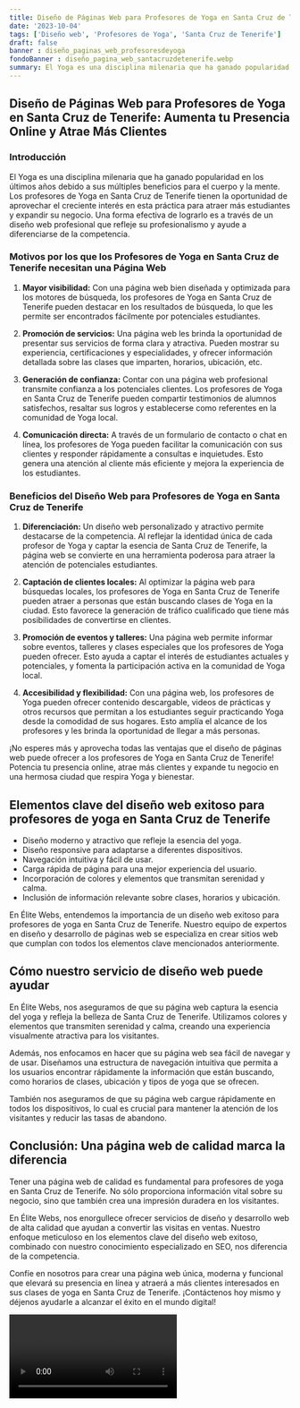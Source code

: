 ```yaml
---
title: Diseño de Páginas Web para Profesores de Yoga en Santa Cruz de Tenerife
date: '2023-10-04'
tags: ['Diseño web', 'Profesores de Yoga', 'Santa Cruz de Tenerife']
draft: false
banner : diseño_paginas_web_profesoresdeyoga
fondoBanner : diseño_pagina_web_santacruzdetenerife.webp
summary: El Yoga es una disciplina milenaria que ha ganado popularidad en los últimos años debido a sus múltiples beneficios para el cuerpo y la mente. Los profesores de Yoga en Santa Cruz de Tenerife tienen la oportunidad de aprovechar el creciente interés en esta práctica para atraer más estudiantes y expandir su negocio. Una forma efectiva de lograrlo es a través de un diseño web profesional que refleje su profesionalismo y ayude a diferenciarse de la competencia.
---
```


## Diseño de Páginas Web para Profesores de Yoga en Santa Cruz de Tenerife: Aumenta tu Presencia Online y Atrae Más Clientes

### Introducción

El Yoga es una disciplina milenaria que ha ganado popularidad en los últimos años debido a sus múltiples beneficios para el cuerpo y la mente. Los profesores de Yoga en Santa Cruz de Tenerife tienen la oportunidad de aprovechar el creciente interés en esta práctica para atraer más estudiantes y expandir su negocio. Una forma efectiva de lograrlo es a través de un diseño web profesional que refleje su profesionalismo y ayude a diferenciarse de la competencia.

### Motivos por los que los Profesores de Yoga en Santa Cruz de Tenerife necesitan una Página Web

1. **Mayor visibilidad:** Con una página web bien diseñada y optimizada para los motores de búsqueda, los profesores de Yoga en Santa Cruz de Tenerife pueden destacar en los resultados de búsqueda, lo que les permite ser encontrados fácilmente por potenciales estudiantes.

2. **Promoción de servicios:** Una página web les brinda la oportunidad de presentar sus servicios de forma clara y atractiva. Pueden mostrar su experiencia, certificaciones y especialidades, y ofrecer información detallada sobre las clases que imparten, horarios, ubicación, etc.

3. **Generación de confianza:** Contar con una página web profesional transmite confianza a los potenciales clientes. Los profesores de Yoga en Santa Cruz de Tenerife pueden compartir testimonios de alumnos satisfechos, resaltar sus logros y establecerse como referentes en la comunidad de Yoga local.

4. **Comunicación directa:** A través de un formulario de contacto o chat en línea, los profesores de Yoga pueden facilitar la comunicación con sus clientes y responder rápidamente a consultas e inquietudes. Esto genera una atención al cliente más eficiente y mejora la experiencia de los estudiantes.

### Beneficios del Diseño Web para Profesores de Yoga en Santa Cruz de Tenerife

1. **Diferenciación:**
Un diseño web personalizado y atractivo permite destacarse de la competencia. Al reflejar la identidad única de cada profesor de Yoga y captar la esencia de Santa Cruz de Tenerife, la página web se convierte en una herramienta poderosa para atraer la atención de potenciales estudiantes.

2. **Captación de clientes locales:** Al optimizar la página web para búsquedas locales, los profesores de Yoga en Santa Cruz de Tenerife pueden atraer a personas que están buscando clases de Yoga en la ciudad. Esto favorece la generación de tráfico cualificado que tiene más posibilidades de convertirse en clientes.

3. **Promoción de eventos y talleres:** Una página web permite informar sobre eventos, talleres y clases especiales que los profesores de Yoga pueden ofrecer. Esto ayuda a captar el interés de estudiantes actuales y potenciales, y fomenta la participación activa en la comunidad de Yoga local.

4. **Accesibilidad y flexibilidad:** Con una página web, los profesores de Yoga pueden ofrecer contenido descargable, videos de prácticas y otros recursos que permitan a los estudiantes seguir practicando Yoga desde la comodidad de sus hogares. Esto amplía el alcance de los profesores y les brinda la oportunidad de llegar a más personas.

¡No esperes más y aprovecha todas las ventajas que el diseño de páginas web puede ofrecer a los profesores de Yoga en Santa Cruz de Tenerife! Potencia tu presencia online, atrae más clientes y expande tu negocio en una hermosa ciudad que respira Yoga y bienestar.

<GifSeo />

<Cta />

## Elementos clave del diseño web exitoso para profesores de yoga en Santa Cruz de Tenerife

- Diseño moderno y atractivo que refleje la esencia del yoga.
- Diseño responsive para adaptarse a diferentes dispositivos.
- Navegación intuitiva y fácil de usar.
- Carga rápida de página para una mejor experiencia del usuario.
- Incorporación de colores y elementos que transmitan serenidad y calma.
- Inclusión de información relevante sobre clases, horarios y ubicación.

En Élite Webs, entendemos la importancia de un diseño web exitoso para profesores de yoga en Santa Cruz de Tenerife. Nuestro equipo de expertos en diseño y desarrollo de páginas web se especializa en crear sitios web que cumplan con todos los elementos clave mencionados anteriormente. 

## Cómo nuestro servicio de diseño web puede ayudar

En Élite Webs, nos aseguramos de que su página web captura la esencia del yoga y refleja la belleza de Santa Cruz de Tenerife. Utilizamos colores y elementos que transmiten serenidad y calma, creando una experiencia visualmente atractiva para los visitantes.

Además, nos enfocamos en hacer que su página web sea fácil de navegar y de usar. Diseñamos una estructura de navegación intuitiva que permita a los usuarios encontrar rápidamente la información que están buscando, como horarios de clases, ubicación y tipos de yoga que se ofrecen.

También nos aseguramos de que su página web cargue rápidamente en todos los dispositivos, lo cual es crucial para mantener la atención de los visitantes y reducir las tasas de abandono.

## Conclusión: Una página web de calidad marca la diferencia

Tener una página web de calidad es fundamental para profesores de yoga en Santa Cruz de Tenerife. No sólo proporciona información vital sobre su negocio, sino que también crea una impresión duradera en los visitantes.

En Élite Webs, nos enorgullece ofrecer servicios de diseño y desarrollo web de alta calidad que ayudan a convertir las visitas en ventas. Nuestro enfoque meticuloso en los elementos clave del diseño web exitoso, combinado con nuestro conocimiento especializado en SEO, nos diferencia de la competencia.

Confíe en nosotros para crear una página web única, moderna y funcional que elevará su presencia en línea y atraerá a más clientes interesados en sus clases de yoga en Santa Cruz de Tenerife. ¡Contáctenos hoy mismo y déjenos ayudarle a alcanzar el éxito en el mundo digital!

<Video />

<CtaBot job='Profesores de Yoga' city='Santa Cruz de Tenerife'/>

<Gmaps query='Santa Cruz de Tenerife+españa+maps' />